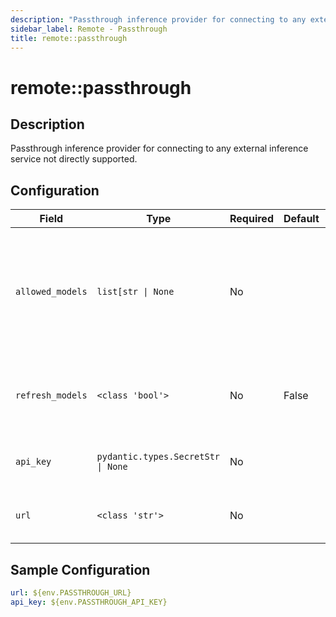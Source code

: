 ```yaml
---
description: "Passthrough inference provider for connecting to any external inference service not directly supported."
sidebar_label: Remote - Passthrough
title: remote::passthrough
---
```


# remote::passthrough

## Description

Passthrough inference provider for connecting to any external inference service not directly supported.

## Configuration

| Field | Type | Required | Default | Description |
|-------|------|----------|---------|-------------|
| `allowed_models` | `list[str \| None` | No |  | List of models that should be registered with the model registry. If None, all models are allowed. |
| `refresh_models` | `<class 'bool'>` | No | False | Whether to refresh models periodically from the provider |
| `api_key` | `pydantic.types.SecretStr \| None` | No |  | API Key for the passthrouth endpoint |
| `url` | `<class 'str'>` | No |  | The URL for the passthrough endpoint |

## Sample Configuration

```yaml
url: ${env.PASSTHROUGH_URL}
api_key: ${env.PASSTHROUGH_API_KEY}
```
